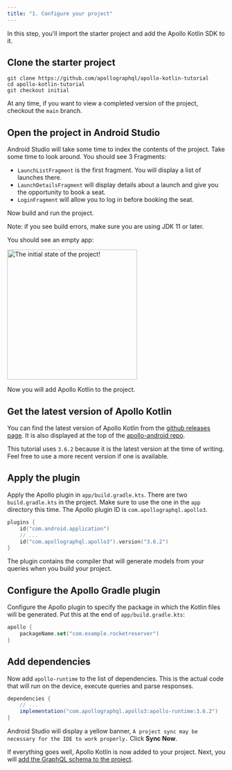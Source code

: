 ```yaml
---
title: "1. Configure your project"
---
```


In this step, you'll import the starter project and add the Apollo Kotlin SDK to it.

## Clone the starter project

```
git clone https://github.com/apollographql/apollo-kotlin-tutorial
cd apollo-kotlin-tutorial
git checkout initial
```

At any time, if you want to view a completed version of the project, checkout the `main` branch.

## Open the project in Android Studio

Android Studio will take some time to index the contents of the project. Take some time to look around. You should see 3 Fragments:

* `LaunchListFragment` is the first fragment. You will display a list of launches there.
* `LaunchDetailsFragment` will display details about a launch and give you the opportunity to book a seat.
* `LoginFragment` will allow you to log in before booking the seat.

Now build and run the project.

Note: if you see build errors, make sure you are using JDK 11 or later.

You should see an empty app:

<img src="images/initial.png" alt="The initial state of the project!" class="screenshot" width="300"/>

Now you will add Apollo Kotlin to the project.

## Get the latest version of Apollo Kotlin

You can find the latest version of Apollo Kotlin from the [github releases page](https://github.com/apollographql/apollo-android/releases). It is also displayed at the top of the [apollo-android repo](https://github.com/apollographql/apollo-android/).

This tutorial uses `3.6.2` because it is the latest version at the time of writing. Feel free to use a more recent version if one is available.

## Apply the plugin

Apply the Apollo plugin in `app/build.gradle.kts`. There are two `build.gradle.kts` in the project. Make sure to use the one in the `app` directory this time. The Apollo plugin ID is `com.apollographql.apollo3`.

```kotlin title="app/build.gradle.kts"
plugins {
    id("com.android.application")
    // ...
    id("com.apollographql.apollo3").version("3.6.2")
}
```

The plugin contains the compiler that will generate models from your queries when you build your project.

## Configure the Apollo Gradle plugin

Configure the Apollo plugin to specify the package in which the Kotlin files will be generated. Put this at the end of `app/build.gradle.kts`:

```kotlin title="app/build.gradle.kts"
apollo {
    packageName.set("com.example.rocketreserver")
}
```

## Add dependencies

Now add `apollo-runtime` to the list of dependencies. This is the actual code that will run on the device, execute queries and parse responses.

```groovy title="app/build.gradle.kts"
dependencies {
    // ...
    implementation("com.apollographql.apollo3:apollo-runtime:3.6.2")
}
```

Android Studio will display a yellow banner, `A project sync may be necessary for the IDE to work properly.` Click **Sync Now**.

If everything goes well, Apollo Kotlin is now added to your project. Next, you will [add the GraphQL schema to the project](02-add-the-graphql-schema).
